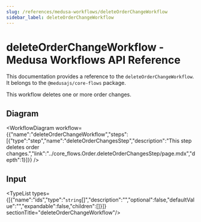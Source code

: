 ```yaml
---
slug: /references/medusa-workflows/deleteOrderChangeWorkflow
sidebar_label: deleteOrderChangeWorkflow
---
```



# deleteOrderChangeWorkflow - Medusa Workflows API Reference

This documentation provides a reference to the `deleteOrderChangeWorkflow`. It belongs to the `@medusajs/core-flows` package.

This workflow deletes one or more order changes.

## Diagram

<WorkflowDiagram workflow={{"name":"deleteOrderChangeWorkflow","steps":[{"type":"step","name":"deleteOrderChangesStep","description":"This step deletes order changes.","link":"../core_flows.Order.deleteOrderChangesStep/page.mdx","depth":1}]}} />

## Input

<TypeList types={[{"name":"ids","type":"`string`[]","description":"","optional":false,"defaultValue":"","expandable":false,"children":[]}]}  sectionTitle="deleteOrderChangeWorkflow"/>
